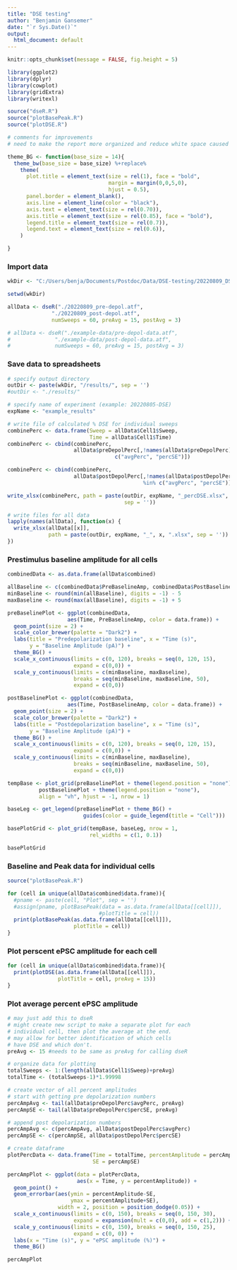---
title: "DSE testing"
author: "Benjamin Gansemer"
date: "`r Sys.Date()`"
output:
  html_document: default
---

```{r setup, include = FALSE}
knitr::opts_chunk$set(message = FALSE, fig.height = 5)
```

```{r libraries, include = FALSE}
library(ggplot2)
library(dplyr)
library(cowplot)
library(gridExtra)
library(writexl)
```

```{r source, include = FALSE}
source("dseR.R")
source("plotBasePeak.R")
source("plotDSE.R")

# comments for improvements 
# need to make the report more organized and reduce white space caused by plots

```

```{r modify-ggplot-theme, include = FALSE}
theme_BG <- function(base_size = 14){
  theme_bw(base_size = base_size) %+replace%
    theme(
      plot.title = element_text(size = rel(1), face = "bold",
                                margin = margin(0,0,5,0),
                                hjust = 0.5),
      panel.border = element_blank(),
      axis.line = element_line(color = "black"),
      axis.text = element_text(size = rel(0.70)),
      axis.title = element_text(size = rel(0.85), face = "bold"),
      legend.title = element_text(size = rel(0.7)),
      legend.text = element_text(size = rel(0.6)),
    )

}

```

### Import data
```{r run-dseR}
wkDir <- "C:/Users/benja/Documents/Postdoc/Data/DSE-testing/20220809_DSE"

setwd(wkDir)

allData <- dseR("./20220809_pre-depol.atf", 
              "./20220809_post-depol.atf",
              numSweeps = 60, preAvg = 15, postAvg = 3)

# allData <- dseR("./example-data/pre-depol-data.atf", 
#              "./example-data/post-depol-data.atf",
#              numSweeps = 60, preAvg = 15, postAvg = 3)
```

### Save data to spreadsheets
```{r save-data, results = "hide"}
# specify output directory
outDir <- paste(wkDir, "/results/", sep = '')
#outDir <- "./results/"

# specify name of experiment (example: 20220805-DSE)
expName <- "example_results"

# write file of calculated % DSE for individual sweeps
combinePerc <- data.frame(Sweep = allData$Cell1$Sweep, 
                          Time = allData$Cell1$Time)
combinePerc <- cbind(combinePerc, 
                     allData$preDepolPerc[,!names(allData$preDepolPerc) %in% 
                                  c("avgPerc", "percSE")])

combinePerc <- cbind(combinePerc, 
                     allData$postDepolPerc[,!names(allData$postDepolPerc)
                                           %in% c("avgPerc", "percSE")])

write_xlsx(combinePerc, path = paste(outDir, expName, "_percDSE.xlsx", 
                                     sep = ''))

# write files for all data
lapply(names(allData), function(x) {
  write_xlsx(allData[[x]], 
             path = paste(outDir, expName, "_", x, ".xlsx", sep = ''))
})
```

### Prestimulus baseline amplitude for all cells
```{r plot-baseline, echo = FALSE}
combinedData <- as.data.frame(allData$combined)

allBaseline <- c(combinedData$PreBaselineAmp, combinedData$PostBaselineAmp)
minBaseline <- round(min(allBaseline), digits = -1) - 5
maxBaseline <- round(max(allBaseline), digits = -1) + 5

preBaselinePlot <- ggplot(combinedData,
                   aes(Time, PreBaselineAmp, color = data.frame)) +
  geom_point(size = 2) +
  scale_color_brewer(palette = "Dark2") +
  labs(title = "Predepolarization baseline", x = "Time (s)",
       y = "Baseline Amplitude (pA)") +
  theme_BG() +
  scale_x_continuous(limits = c(0, 120), breaks = seq(0, 120, 15),
                     expand = c(0,0)) +
  scale_y_continuous(limits = c(minBaseline, maxBaseline),
                     breaks = seq(minBaseline, maxBaseline, 50),
                     expand = c(0,0))

postBaselinePlot <- ggplot(combinedData,
                   aes(Time, PostBaselineAmp, color = data.frame)) +
  geom_point(size = 2) +
  scale_color_brewer(palette = "Dark2") +
  labs(title = "Postdepolarization baseline", x = "Time (s)",
       y = "Baseline Amplitude (pA)") +
  theme_BG() +
  scale_x_continuous(limits = c(0, 120), breaks = seq(0, 120, 15),
                     expand = c(0,0)) +
  scale_y_continuous(limits = c(minBaseline, maxBaseline),
                     breaks = seq(minBaseline, maxBaseline, 50),
                     expand = c(0,0))

```

```{r show-baseline-plots, echo = FALSE, fig.align = "center", fig.cap = "Prestimulus baseline for all cells", fig.height = 3}

tempBase <- plot_grid(preBaselinePlot + theme(legend.position = "none"),
          postBaselinePlot + theme(legend.position = "none"), 
          align = "vh", hjust = -1, nrow = 1)

baseLeg <- get_legend(preBaselinePlot + theme_BG() +
                        guides(color = guide_legend(title = "Cell")))

basePlotGrid <- plot_grid(tempBase, baseLeg, nrow = 1,
                          rel_widths = c(1, 0.1))

basePlotGrid

```


### Baseline and Peak data for individual cells
```{r plot-baseline-and-peak, echo = FALSE}
source("plotBasePeak.R")

for (cell in unique(allData$combined$data.frame)){
  #pname <- paste(cell, "Plot", sep = '')
  #assign(pname, plotBasePeak(data = as.data.frame(allData[[cell]]),
                             #plotTitle = cell))
  print(plotBasePeak(as.data.frame(allData[[cell]]), 
                     plotTitle = cell))
}

```
### Plot perscent ePSC amplitude for each cell
```{r, plot-perc-inhibition, echo = FALSE}


for (cell in unique(allData$combined$data.frame)){
  print(plotDSE(as.data.frame(allData[[cell]]), 
                plotTitle = cell, preAvg = 15)) 
}


```

### Plot average percent ePSC amplitude
```{r, plot-avg-perc-inhibition, echo = FALSE, fig.align = "center", fig.cap = "ePSC amplitude as percent baseline", fig.height = 4, fig.width = 5}
# may just add this to dseR
# might create new script to make a separate plot for each
# individual cell, then plot the average at the end.
# may allow for better identification of which cells
# have DSE and which don't. 
preAvg <- 15 #needs to be same as preAvg for calling dseR

# organize data for plotting
totalSweeps <- 1:(length(allData$Cell1$Sweep)+preAvg)
totalTime <- (totalSweeps-1)*1.99998

# create vector of all percent amplitudes
# start with getting pre depolarization numbers
percAmpAvg <- tail(allData$preDepolPerc$avgPerc, preAvg) 
percAmpSE <- tail(allData$preDepolPerc$percSE, preAvg)

# append post depolarization numbers
percAmpAvg <- c(percAmpAvg, allData$postDepolPerc$avgPerc)
percAmpSE <- c(percAmpSE, allData$postDepolPerc$percSE)

# create dataframe
plotPercData <- data.frame(Time = totalTime, percentAmplitude = percAmpAvg,
                           SE = percAmpSE)

percAmpPlot <- ggplot(data = plotPercData, 
                      aes(x = Time, y = percentAmplitude)) +
  geom_point() +
  geom_errorbar(aes(ymin = percentAmplitude-SE, 
                    ymax = percentAmplitude+SE),
                width = 2, position = position_dodge(0.05)) +
  scale_x_continuous(limits = c(0, 150), breaks = seq(0, 150, 30),
                     expand = expansion(mult = c(0,0), add = c(1,2))) +
  scale_y_continuous(limits = c(0, 150), breaks = seq(0, 150, 25), 
                     expand = c(0, 0)) +
  labs(x = "Time (s)", y = "ePSC amplitude (%)") +
  theme_BG()

percAmpPlot
```

